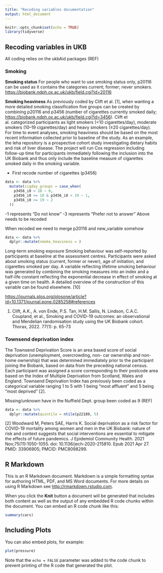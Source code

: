 ```yaml
---
title: "Recoding variables documentation"
output: html_document
---
```


```r
knitr::opts_chunk$set(echo = TRUE)
library(tidyverse)
```

## Recoding variables in UKB

All coding relies on the ukbAid packages (REF)

### Smoking

**Smoking status** For people who want to use smoking status only,
p20116 can be used as it contains the categories current; former; never
smokers. <https://biobank.ndph.ox.ac.uk/ukb/field.cgi?id=20116>

**Smoking heaviness** As previously coded by Clift et al. [1], when
wanting a more detailed smoking classification five groups can be
created by combining p20116 and p3456 (number of cigarettes currently
smoked daily; <https://biobank.ndph.ox.ac.uk/ukb/field.cgi?id=3456>).
Clift et al. categorized participants as light smokers (\<10
cigarettes/day), moderate smokers (10--19 cigarettes/day) and heavy
smokers (≥20 cigarettes/day). For time to event analyses, smoking
heaviness should be based on the most recent information collected prior
to baseline of the study. As an example, the leha repository is a
prospective cohort study investigating dietary habits and risk of liver
disease. The project will run Cox regression including follow-up time
for participants immediately following the inclusion into the UK Biobank
and thus only include the baseline measure of cigarettes smoked daily in
the smoking variable.

-   First recode number of cigarettes (p3456)

```r
data <- data %>%
  mutate(cigday_groups = case_when(
    p3456_i0 < 10 ~ 0,
    p3456_i0 >= 10 & p3456_i0 < 19 ~ 1,
    p3456_i0 >= 19 ~ 2
  ))
```

-1 represents "Do not know" -3 represents "Prefer not to answer" Above
needs to be recoded

When recoded we need to merge p20116 and new_variable somehow

```r
data <- data %>% 
  dplyr::mutate(smoke_heaviness = )
```

Long-term smoking exposure Smoking behaviour was self-reported by
participants at baseline at the assessment centres. Participants were
asked about smoking status (current, former or never), age of
initiation, and cigarettes smoked per day. A variable reflecting
lifetime smoking behaviour was generated by combining the smoking
measures into an index and a half-life constant reflecting the
exponential decrease in effect of smoking at a given time on health. A
detailed overview of the construction of this variable can be found
elsewhere. [10]

<https://journals.plos.org/plosone/article?id=10.1371/journal.pone.0285258#references>

1.  Clift, A.K., A. von Ende, P.S. Tan, H.M. Sallis, N. Lindson, C.A.C.
    Coupland, et al., Smoking and COVID-19 outcomes: an observational
    and Mendelian randomisation study using the UK Biobank cohort.
    Thorax, 2022. 77(1): p. 65-73


### Townsend deprivation index
The Townsend Deprivation Score is an area based score of social deprivation (unemployment, overcrowding, non- car ownership and non- home ownership) that was determined immediately prior to the participant joining the Biobank, based on data from the preceding national census. Each participant was assigned a score corresponding to their postcode area based on the Index of Multiple Deprivation from Scotland, Wales and England.
Townsend Deprivation Index has previously been coded as a categorical variable ranging 1 to 5 with 1 being "most affluent" and 5 being "most deprived" [2]. 

Missing/unknown have in the Nuffield Dept. group been coded as 9 (REF)

```r
data <- data %>% 
  dplyr::mutate(quintile = ntile(p22189, 5)
```


[2] Woodward M, Peters SAE, Harris K. Social deprivation as a risk factor for COVID-19 mortality among women and men in the UK Biobank: nature of risk and context suggests that social interventions are essential to mitigate the effects of future pandemics. J Epidemiol Community Health. 2021 Nov;75(11):1050-1055. doi: 10.1136/jech-2020-215810. Epub 2021 Apr 27. PMID: 33906905; PMCID: PMC8098299.


## R Markdown

This is an R Markdown document. Markdown is a simple formatting syntax
for authoring HTML, PDF, and MS Word documents. For more details on
using R Markdown see <http://rmarkdown.rstudio.com>.

When you click the **Knit** button a document will be generated that
includes both content as well as the output of any embedded R code
chunks within the document. You can embed an R code chunk like this:

```r
summary(cars)
```

## Including Plots

You can also embed plots, for example:

```r
plot(pressure)
```

Note that the `echo = FALSE` parameter was added to the code chunk to
prevent printing of the R code that generated the plot.
